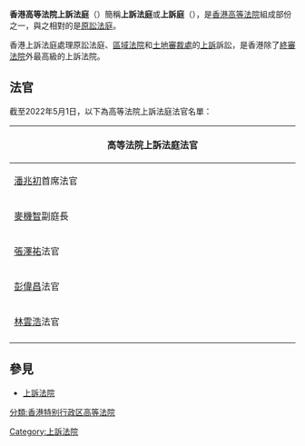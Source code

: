 {{unreferenced|time=2016-10-22T02:58:45+00:00}}{{Infobox_High_Court|court_name=高等法院上訴法庭<br>Court of Appeal of the High Court|imagesize=150px|caption=|established=1844年|jurisdiction={{HK}}|location={{HK}}[[香港島|香港島]][[金鐘|金鐘]][[金鐘道|金鐘道]]38號|authority=[[中華人民共和國香港特別行政區基本法|香港特別行政區基本法]]<br>高等法院條例|appeals=[[香港終審法院|香港終審法院]]|terms=|positions=|website=http://www.judiciary.gov.hk|chiefjudgetitle=上訴法庭庭長 ([[高等法院|高等法院]]首席法官)|chiefjudgename=[[潘兆初|潘兆初]]|termstart=2019年12月18日|termend=<!-- year term for current chief as chief ends, if applicable-->|termend2=<!-- year term of current chief ends if applicable-->}}'''香港高等法院上訴法庭'''（{{lang-en|Court of Appeal of the High Court of Hong Kong}}）簡稱'''上訴法庭'''或'''上訴庭'''（{{lang-en|Court of Appeal}}），是[[香港高等法院|香港高等法院]]組成部份之一，與之相對的是[[香港高等法院原訟法庭|原訟法庭]]。

香港上訴法庭處理原訟法庭、[[香港區域法院|區域法院]]和[[香港土地審裁處|土地審裁處]]的[[上訴|上訴]]訴訟，是香港除了[[香港特別行政區終審法院|終審法院]]外最高級的上訴法院。

== 法官 ==
截至2022年5月1日，以下為高等法院上訴法庭法官名單：
{|class="wikitable" style="text-align:center" width="100%" border="1"
! colspan="4" | 高等法院上訴法庭法官
|-
| colspan="4" | [[潘兆初|潘兆初]]首席法官
|-
| colspan="2" width="25%" | [[麥機智|麥機智]]副庭長
| colspan="2" width="25%" | [[關淑馨|關淑馨]]副庭長
|-
| width="25%" | [[張澤祐|張澤祐]]法官
| width="25%" | [[袁家寧|袁家寧]]法官
| width="25%" | [[朱芬齡|朱芬齡]]法官
| width="25%" | [[鮑晏明|鮑晏明]]法官
|-
| width="25%" | [[彭偉昌|彭偉昌]]法官
| width="25%" | [[薛偉成|薛偉成]]法官
| width="25%" | [[區慶祥|區慶祥]]法官
| width="25%" | [[潘敏琦|潘敏琦]]法官
|-
|[[林雲浩|林雲浩]]法官
|[[周家明|周家明]]法官
|[[彭寶琴|彭寶琴]]法官
|
|-
|}

==參見==
* [[上訴法院|上訴法院]]

{{香港司法體系}}
{{香港小作品}}

[[分類:香港特别行政区高等法院|分類:香港特别行政区高等法院]]
[[Category:上訴法院|Category:上訴法院]]